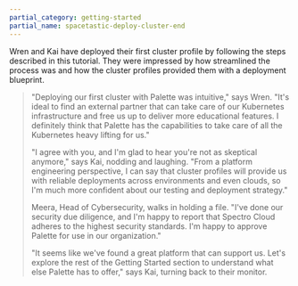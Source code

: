 ```yaml
---
partial_category: getting-started
partial_name: spacetastic-deploy-cluster-end
---
```


Wren and Kai have deployed their first cluster profile by following the steps described in this tutorial. They were
impressed by how streamlined the process was and how the cluster profiles provided them with a deployment blueprint.

> "Deploying our first cluster with Palette was intuitive," says Wren. "It's ideal to find an external partner that can
> take care of our Kubernetes infrastructure and free us up to deliver more educational features. I definitely think
> that Palette has the capabilities to take care of all the Kubernetes heavy lifting for us."
>
> "I agree with you, and I'm glad to hear you're not as skeptical anymore," says Kai, nodding and laughing. "From a
> platform engineering perspective, I can say that cluster profiles will provide us with reliable deployments across
> environments and even clouds, so I'm much more confident about our testing and deployment strategy."
>
> Meera, Head of Cybersecurity, walks in holding a file. "I've done our security due diligence, and I'm happy to report
> that Spectro Cloud adheres to the highest security standards. I'm happy to approve Palette for use in our
> organization."
>
> "It seems like we've found a great platform that can support us. Let's explore the rest of the Getting Started section
> to understand what else Palette has to offer," says Kai, turning back to their monitor.
